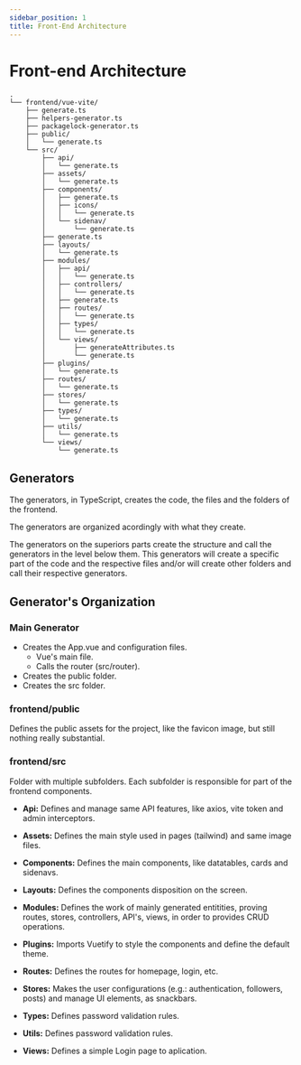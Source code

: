 ```yaml
---
sidebar_position: 1
title: Front-End Architecture
---
```

# Front-end Architecture

```
.
└── frontend/vue-vite/
    ├── generate.ts
    ├── helpers-generator.ts
    ├── packagelock-generator.ts
    ├── public/
    │   └── generate.ts
    └── src/
        ├── api/
        │   └── generate.ts
        ├── assets/
        │   └── generate.ts
        ├── components/
        │   ├── generate.ts
        │   ├── icons/
        │   │   └── generate.ts
        │   └── sidenav/
        │       └── generate.ts
        ├── generate.ts
        ├── layouts/
        │   └── generate.ts
        ├── modules/
        │   ├── api/
        │   │   └── generate.ts
        │   ├── controllers/
        │   │   └── generate.ts
        │   ├── generate.ts
        │   ├── routes/
        │   │   └── generate.ts
        │   ├── types/
        │   │   └── generate.ts
        │   └── views/
        │       ├── generateAttributes.ts
        │       └── generate.ts
        ├── plugins/
        │   └── generate.ts
        ├── routes/
        │   └── generate.ts
        ├── stores/
        │   └── generate.ts
        ├── types/
        │   └── generate.ts
        ├── utils/
        │   └── generate.ts
        └── views/
            └── generate.ts
```
## Generators
The generators, in TypeScript, creates the code, the files and the folders of the frontend.

The generators are organized acordingly with what they create.

The generators on the superiors parts create the structure and call the generators in the level below them. This generators will create a specific part of the code and the respective files and/or will create other folders and call their respective generators.

## Generator's Organization
### Main Generator
- Creates the App.vue and configuration files.
    - Vue's main file.
    - Calls the router (src/router).
- Creates the public folder.
- Creates the src folder.

### frontend/public
Defines the public assets for the project, like the favicon image, but still nothing really substantial.

### frontend/src
Folder with multiple subfolders.
Each subfolder is responsible for part of the frontend components.


- **Api:** Defines and manage same API features, like axios, vite token and admin interceptors.

- **Assets:** Defines the main style used in pages (tailwind) and same image files.

- **Components:** Defines the main components, like datatables, cards and sidenavs.

- **Layouts:** Defines the components disposition on the screen.

- **Modules:** Defines the work of mainly generated entitities, proving routes, stores, controllers, API's, views, in order to provides CRUD operations.

- **Plugins:** Imports Vuetify to style the components and define the default theme.

- **Routes:** Defines the routes for homepage, login, etc.

- **Stores:** Makes the user configurations (e.g.: authentication, followers, posts) and manage UI elements, as snackbars.

- **Types:** Defines password validation rules.

- **Utils:** Defines password validation rules.

- **Views:** Defines a simple Login page to aplication.